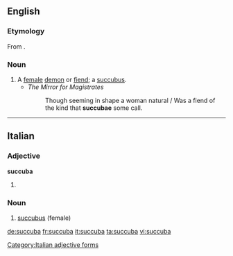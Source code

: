 ==English==

===Etymology===
From {{etyl|la}} {{lena}} {{term|succubare|lang=la||to lie under}}.

===Noun===
{{en-noun|succubae}}

# A [[female]] [[demon]] or [[fiend]]; a [[succubus]].
#* ''The Mirror for Magistrates''
#*: Though seeming in shape a woman natural / Was a fiend of the kind that '''succubae''' some call.

{{Webster 1913}}

----

==Italian==

===Adjective===
'''succuba''' {{f}}

# {{feminine of|succubo}}

===Noun===
{{it-noun|succub|f|a|e}}

# [[succubus]] (female)
[[Category:Italian adjective forms]]

[[de:succuba]]
[[fr:succuba]]
[[it:succuba]]
[[ta:succuba]]
[[vi:succuba]]